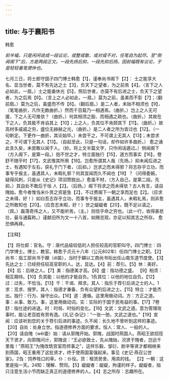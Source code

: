 ```yaml
---
---
---
```

title: 与于襄阳书
---



韩愈

*前半幅，只是闲闲说成一段议论，或整或散，或对或不对，任笔自为起尽。至“倒闻阁下”后，方是两段正文。一段先扬后抑，一段先抑后扬。因前幅既有议论，于是轻轻着笔便休也。*

七月三日，将士郎守国子四门博士韩愈【1】，谨奉尚书阁下【2】：
士之能享大名、显当世者，莫不有先达之士【3】，负天下之望者，为之前焉【4】。（言下之人必如此，一扇。）士之能垂休光【5】，照后世者，亦莫不有后进之士，负天下之望者，为之后焉【6】。（言上之人必如此，一扇。）莫为之前，虽美而不彰【7】；（翻前扇。）莫为之后，虽盛而不传【8】。（翻后扇。）是二人者，未始不相须也【9】，（笔笔曲折，凡作无数曲折。）然而千百载乃一相遇焉。（曲折。）岂上之人无可援，下之人无可推欤？（曲折。）何其相须之股、而相遇之疏也。（曲折。）其故在下之人，负其能不肯谄其上【10】；上之人，负其位不肯顾其下【11】。（曲折。）故高材多戚戚之穷，盛位无赫赫之光，（曲折。）是二人者之所为皆过也【12】。（一句断定。下更作一曲折，其论始毕。）未尝干之，不可谓上无其人【13】；未尝求之，不可谓下无其人【13】。（自起至此，只是一句话，却作如许多曲折。）
愈之诵此言久矣，未尝敢以闻于人。（妙。将上文半篇文字，只作闲话遁过。）侧闻阁下（方入阁下，是第一段。）抱不世之才，特立面独行【15】，道方而事实【16】，卷舒不随乎时【17】，文武惟其所用【18】。岂愈所谓其人哉（先扬。）抑未闻后进之士，有遇知于左右，获礼于门下者，（后抑。）岂求之而未得邪？将志存乎立功，而事专乎报主，虽遇其人，未暇礼邪？何其宜闻而久不闻也【19】？（问得委婉，疑得风刺，只是从《史记》项羽赞脱出。）愈虽不材，（方入自己，是第二段。先抑。）其自处不敢后于恒
人【2】。（后扬。）阁下将求之而未得欤？古人有言，请自隗始。愈今者惟刍米仆赁之资是急【2】，不过费阁下一朝之享而足也【2】。（应求之未得，好！）如曰吾志存乎立功，而事专乎报主，虽遇其人，未暇礼焉，则非愈之所敢知也【20】。（应吾志未暇，好！）世之龊龊者【20】，既不足以语之，（宾。）磊落奇伟之人，又不能听焉，（主。）则信乎命之穷也。（此一行，收得甚悲壮，最与通篇称。）谨献旧所为文一十八首，如赐览观，亦足以知其志之所存。
愈恐惧再拜。

【注释】

【1】将仕郎：官名。守：唐代品级较低的人担任较高的官职叫守。四门博士：四门学博士。博士，教官。韩愈于贞元十八年（公元802年）任四门博士之职。【2】尚书：指工部尚书于頔（di笛），当时于頔以工商尚书衔出任山南东道节度使。【3】先达之士：已经担任较高官职的人。达，显达。【4】前：荐引。【5】休：美好。【6】后：后继之人。【7】美：指德美才高。【8】盛：指功德之盛。
【9】相须：相互期待。【10】负其能：以他的才能自负。1负其位：以他的地位自负。【12】过：过失，不恰当。【13】千：干谒、拜求。其人：指乐于荐引后进之士的人。1求：觅求、搜罗。其人：指德才兼备、负有众望的后进之士。【15】特立：才能杰出。独行：行为、操守出众。【16】道：遵循。这里用做动词。方：方正之道。事：从事、致力。事，这里用做动词。实：实际的于国于民有益的事。【17】7卷舒：指仕途的进退。时：时局、时俗的变化。【18】文武：文武之道。意为管理玫事时，能让老百姓有劳有逸。《礼记·杂记》：“一张一弛，文武之道也。”【19】宣闻：应该听到您的关于荐引后进的事迹。久不闻：长久地不曾听到这样的事迹。
【20】自处：处身立世。指道德修养方面的要求。恒人：常人、一般的人。
【20】请自隗（wěi委）始：请从郭隗开始。郭隗，战国时燕国人。燕昭王欲招揽天下贤才，向郭隗问计，郭隗说：“王必欲致士，先从隗始，况贤于隗者，岂远千里哉！”燕昭王“为隗改筑宫室而师事之”，这样乐毅、邹衍、剧辛等贤才都相继来到燕国，昭王重用了这批贤才，终于使燕国富强起来。事见《史记·燕召公世
家》。2刍：饲养牲口的草。仆：仆役。货：租赁房舍、用具的钱。
【2】一朝：这里是指一天。24知：理解、赞同。【5】龊龊者：龊龊，拘谨的样子。龊龊者，指只注意生活小节而缺乏真正的道德修养的人。【4】志之所存：志趣所在。